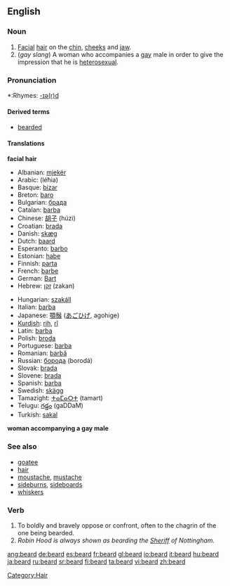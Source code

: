 ==English==

===Noun===
{{en-noun}}

# [[Facial]] [[hair]] on the [[chin]], [[cheeks]] and [[jaw]].
# (''gay slang'') A woman who accompanies a [[gay]] male in order to give the impression that he is [[heterosexual]].

===Pronunciation===
{{IPA|/bɪəd/, /bɪrd/}}
*:Rhymes: [[Rhymes:English:-ɪə(r)d|-ɪə(r)d]]

====Derived terms====
*[[bearded]]

====Translations====

'''facial hair'''
{{top}}
*Albanian: [[mjekër]]
*Arabic: {{ARchar|[[لحية|لِحْيَة]]}} (léħia) {{f}}
*Basque: [[bizar]]
*Breton: [[baro]] {{m}}
*Bulgarian: [[брада]]
*Catalan: [[barba]] {{f}}
*Chinese: [[胡子]] (húzi)
*Croatian: [[brada]] {{f}}
*Danish: [[skæg]] {{n}}
*Dutch: [[baard]] {{m}}
*Esperanto: [[barbo]]
*Estonian: [[habe#Estonian|habe]]
*Finnish: [[parta#Finnish|parta]]
*French: [[barbe]] {{f}}
*German: [[Bart#German|Bart]] {{m}}
*Hebrew: [[זקן]] (zakan) {{m}}
{{mid}}
*Hungarian: [[szakáll]]
*Italian: [[barba#Italian|barba]] {{f}}
*Japanese: [[顎鬚]] ([[あごひげ]], agohige)
*[[Kurdish]]: [[rih]], [[rî]]
*Latin: [[barba]]
*Polish: [[broda]] {{f}}
*Portuguese: [[barba]] {{f}}
*Romanian: [[barbă]] {{f}}
*Russian: [[борода]] (borodá) {{f}}
*Slovak: [[brada#Slovak|brada]] {{f}}
*Slovene: [[brada]] {{f}}
*Spanish: [[barba#Spanish|barba]] {{f}}
*Swedish: [[skägg]] {{n}}
*Tamazight: [[ⵜⴰⵎⴰⵔⵜ]] (tamart) {{f}}
*Telugu: [[గడ్డం]] (gaDDaM)
*Turkish: [[sakal]]
{{bottom}}

'''woman accompanying a gay male'''
{{top}}
{{mid}}
{{bottom}}

===See also===
*[[goatee]]
*[[hair]]
*[[moustache]], [[mustache]]
*[[sideburns]], [[sideboards]]
*[[whiskers]]

===Verb===
{{en-verb}}
# To boldly and bravely oppose or confront, often to the chagrin of the one being bearded.
#''Robin Hood is always shown as bearding the [[sheriff|Sheriff]] of Nottingham.''

[[Category:Hair]]

[[ang:beard]]
[[de:beard]]
[[es:beard]]
[[fr:beard]]
[[gl:beard]]
[[io:beard]]
[[it:beard]]
[[hu:beard]]
[[ja:beard]]
[[ru:beard]]
[[sr:beard]]
[[fi:beard]]
[[ta:beard]]
[[vi:beard]]
[[zh:beard]]